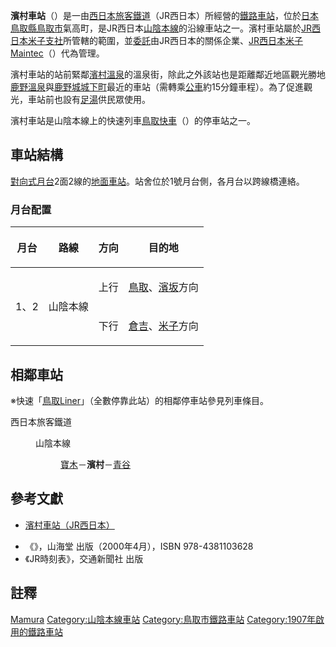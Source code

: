 {{noteTA
|T=zh-tw:濱村車站;zh-hk:濱村站; zh-cn:滨村站;
|1=zh-tw:濱村車站;zh-hk:濱村站; zh-cn:滨村站;
}}
{{日本車站資訊
|公司色 = #0072bc
|文字色 = 
|站名 = 濱村車站
|圖片 =Hamamura sta01n4592.jpg
|pxl = 
|圖片說明 =濱村車站正面
|日文原名 =浜村
|平假名 =はまむら 
|羅馬拼音 =Hamamura
|副站名 = 
|所屬公司 = [[西日本旅客鐵道|西日本旅客鐵道]]（JR西日本）
|電報略號 =ハム
|車站編號 =
|所在地 = [[鳥取縣|鳥取縣]][[鳥取市|鳥取市]]氣高町勝見682番
|車站構造 = [[地面車站|地面車站]]
|月台配置 = 2面2線
|所屬路線 = {{JR西路線記號|S|A}} [[山陰本線|山陰本線]]
|前一站 = [[寶木車站|寶木]]
|前一站距離 =2.9
|後一站距離=5.2
|後一站 =[[青谷車站|青谷]]
|距離 = 247.6
|起點站 = [[京都車站|京都]]
|啟用年月日 = 1907年（[[明治|明治]]40年）4月28日
|廢站年月日 = 
|上下車人次 =
|統計年度 =
|轉車 =
|備註 = [[業務委託車站|業務委託車站]]
}}
'''濱村車站'''（{{jpn|j=浜村駅|hg=はまむらえき|rm=Hamamura eki|f=y}}）是一由[[西日本旅客鐵道|西日本旅客鐵道]]（JR西日本）所經營的[[鐵路車站|鐵路車站]]，位於[[日本|日本]][[鳥取縣|鳥取縣]][[鳥取市|鳥取市]]氣高町，是JR西日本[[山陰本線|山陰本線]]的沿線車站之一。濱村車站屬於[[西日本旅客鐵道米子支社|JR西日本米子支社]]所管轄的範圍，並[[業務委託車站|委託]]由JR西日本的關係企業、[[JR西日本米子Maintec|JR西日本米子Maintec]]（{{lang|ja|ジェイアール西日本米子メンテック}}）代為管理。

濱村車站的站前緊鄰[[濱村溫泉|濱村溫泉]]的溫泉街，除此之外該站也是距離鄰近地區觀光勝地[[鹿野溫泉|鹿野溫泉]]與[[鹿野城|鹿野城]][[鹿野_(鳥取縣)|城下町]]最近的車站（需轉乘[[公共汽車|公車]]約15分鐘車程）。為了促進觀光，車站前也設有[[足湯|足湯]]供民眾使用。

濱村車站是山陰本線上的快速列車[[鳥取快車|鳥取快車]]（{{lang|ja|とっとりライナー}}）的停車站之一。
== 車站結構 ==
[[對向式月台|對向式月台]]2面2線的[[地面車站|地面車站]]。站舍位於1號月台側，各月台以跨線橋連絡。
=== 月台配置 ===
{| class="wikitable"
!月台<!--事業者側による呼称--->!!路線!!方向!!目的地
|-
! rowspan=2 | 1、2
| rowspan=2 | {{JR西路線記號|S|A}} 山陰本線
| style="text-align:center" | 上行
| [[鳥取站|鳥取]]、[[濱坂站|濱坂]]方向
|-
| style="text-align:center" | 下行
| [[倉吉站|倉吉]]、[[米子站|米子]]方向
|}

== 相鄰車站 ==
※快速「[[鳥取Liner|鳥取Liner]]」（全數停靠此站）的相鄰停車站參見列車條目。
; 西日本旅客鐵道
: {{JR西路線記號|S|A}} 山陰本線
:: [[寶木站|寶木]]－'''濱村'''－[[青谷站|青谷]]

==參考文獻==
*{{ja}}[http://www.jr-odekake.net/eki/top.php?id=0640711 濱村車站（JR西日本）] {{Wayback|url=http://www.jr-odekake.net/eki/top.php?id=0640711 |date=20100818063238 }}
* 《{{lang|ja|JR西日本 ― 全51線区の駅・運転・車両のすべてを徹底解説}}》，山海堂 出版（2000年4月），ISBN 978-4381103628
* 《JR時刻表》，交通新聞社 出版

==註釋==
<references/>


{{山陰本線 (鳥取地區)}}

{{DEFAULTSORT:Hamamura}}
[[Category:日本鐵路車站_Ha|Mamura]]
[[Category:山陰本線車站|Category:山陰本線車站]]
[[Category:鳥取市鐵路車站|Category:鳥取市鐵路車站]]
[[Category:1907年啟用的鐵路車站|Category:1907年啟用的鐵路車站]]